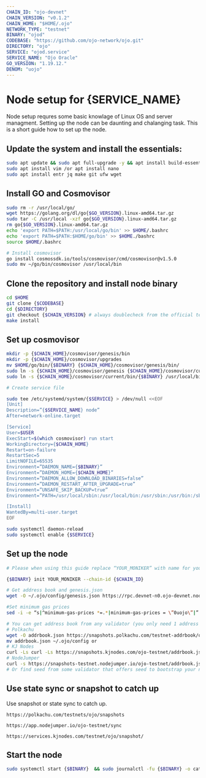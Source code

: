 ```yaml
---
CHAIN_ID: "ojo-devnet"
CHAIN_VERSION: "v0.1.2"
CHAIN_HOME: "$HOME/.ojo"
NETWORK_TYPE: "testnet"
BINARY: "ojod"
CODEBASE: "https://github.com/ojo-network/ojo.git"
DIRECTORY: "ojo"
SERVICE: "ojod.service"
SERVICE_NAME: "Ojo Oracle"
GO_VERSION: "1.19.12."
DENOM: "uojo"
---
```


# Node setup for {SERVICE_NAME}

Node setup requres some basic knowlage of Linux OS and server managment. Setting up the node
can be daunting and chalanging task. This is a short guide how to set up the node.

## Update the system and install the essentials:

```bash
sudo apt update && sudo apt full-upgrade -y && apt install build-essential 
sudo apt install vim /or apt install nano 
sudo apt install entr jq make git ufw wget 
```

## Install GO and Cosmovisor

```bash
sudo rm -r /usr/local/go/
wget https://golang.org/dl/go{$GO_VERSION}.linux-amd64.tar.gz
sudo tar -C /usr/local -xzf go{$GO_VERSION}.linux-amd64.tar.gz
rm go{$GO_VERSION}.linux-amd64.tar.gz
echo 'export PATH=$PATH:/usr/local/go/bin' >> $HOME/.bashrc
echo 'export PATH=$PATH:$HOME/go/bin' >> $HOME./bashrc
source $HOME/.bashrc

# Install cosmovisor
go install cosmossdk.io/tools/cosmovisor/cmd/cosmovisor@v1.5.0
sudo mv ~/go/bin/cosmovisor /usr/local/bin
```

## Clone the repository and install node binary

```bash
cd $HOME 
git clone {$CODEBASE}
cd {$DIRECTORY} 
git checkout {$CHAIN_VERSION} # always doublecheck from the official team for the right version
make install
```

## Set up cosmovisor

```bash 
mkdir -p {$CHAIN_HOME}/cosmovisor/genesis/bin
mkdir -p {$CHAIN_HOME}/cosmovisor/upgrades
mv $HOME/go/bin/{$BINARY} {$CHAIN_HOME}/cosmovisor/genesis/bin/
sudo ln -s {$CHAIN_HOME}/cosmovisor/genesis {$CHAIN_HOME}/cosmovisor/current -f
sudo ln -s {$CHAIN_HOME}/cosmovisor/current/bin/{$BINARY} /usr/local/bin/{$BINARY} -f

# Create service file

sudo tee /etc/systemd/system/{$SERVICE} > /dev/null <<EOF
[Unit]
Description=”{$SERVICE_NAME} node”
After=network-online.target

[Service]
User=$USER
ExecStart=$(which cosmovisor) run start
WorkingDirectory={$CHAIN_HOME}
Restart=on-failure 
RestartSec=5
LimitNOFILE=65535
Environment=”DAEMON_NAME={$BINARY}”
Environment=”DAEMON_HOME={$CHAIN_HOME}”
Environment=”DAEMON_ALLOW_DOWNLOAD_BINARIES=false”
Environment=”DAEMON_RESTART_AFTER_UPGRADE=true”
Environment=”UNSAFE_SKIP_BACKUP=true”
Environment=”PATH=/usr/local/sbin:/usr/local/bin:/usr/sbin:/usr/bin:/sbin:/bin:/usr/games:/usr/local/games:/snap/bin:{$CHAIN_HOME}/cosmovisor/current/bin”

[Install]
WantedBy=multi-user.target
EOF

sudo systemctl daemon-reload
sudo systemctl enable {$SERVICE}
```

## Set up the node 

```bash
# Please when using this guide replace “YOUR_MONIKER” with name for your node.

{$BINARY} init YOUR_MONIKER --chain-id {$CHAIN_ID}

# Get address book and genesis.json
wget -O ~/.ojo/config/genesis.json https://rpc.devnet-n0.ojo-devnet.node.ojo.network/genesis

#Set minimum gas prices
sed -i -e “s|^minimum-gas-prices *=.*|minimum-gas-prices = \”0uojo\”|” $HOME/.ojo/config/app.toml

# You can get address book from any validator (you only need 1 address book)
# Polkachu
wget -O addrbook.json https://snapshots.polkachu.com/testnet-addrbook/ojo/addrbook.json –inet4-only
mv addrbook.json ~/.ojo/config or
# KJ Nodes
curl -Ls curl -Ls https://snapshots.kjnodes.com/ojo-testnet/addrbook.json > $HOME/.ojo/config/addrbook.json or
# NodeJumper
curl -s https://snapshots-testnet.nodejumper.io/ojo-testnet/addrbook.json > $HOME/.ojo/config/addrbook.json
# Or find seed from some validator that offers seed to bootstrap your node
```

## Use state sync or snapshot to catch up

Use snapshot or state sync to catch up.


```
https://polkachu.com/testnets/ojo/snapshots

https://app.nodejumper.io/ojo-testnet/sync

https://services.kjnodes.com/testnet/ojo/snapshot/
```

## Start the node

```bash
sudo systemctl start {$BINARY}  && sudo journalctl -fu {$BINARY} -o cat
```